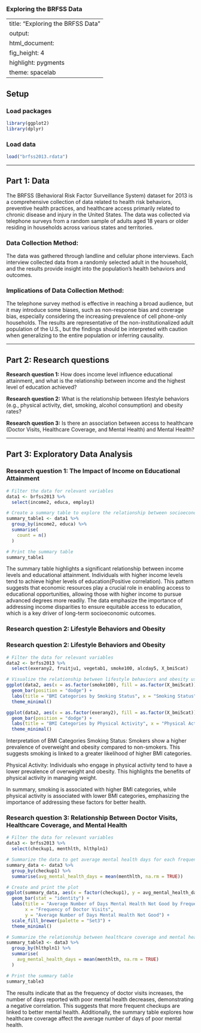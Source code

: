 ### **Exploring the BRFSS Data**

---
title: "Exploring the BRFSS Data"
output: 
  html_document: 
    fig_height: 4
    highlight: pygments
    theme: spacelab
---

## Setup

### Load packages

```r
library(ggplot2)
library(dplyr)
```

### Load data

```r
load("brfss2013.rdata")
```

* * *

## Part 1: Data

The BRFSS (Behavioral Risk Factor Surveillance System) dataset for 2013 is a comprehensive collection of data related to health risk behaviors, preventive health practices, and healthcare access primarily related to chronic disease and injury in the United States. The data was collected via telephone surveys from a random sample of adults aged 18 years or older residing in households across various states and territories.

### **Data Collection Method:**
The data was gathered through landline and cellular phone interviews. Each interview collected data from a randomly selected adult in the household, and the results provide insight into the population’s health behaviors and outcomes.

### **Implications of Data Collection Method:**
The telephone survey method is effective in reaching a broad audience, but it may introduce some biases, such as non-response bias and coverage bias, especially considering the increasing prevalence of cell phone-only households. The results are representative of the non-institutionalized adult population of the U.S., but the findings should be interpreted with caution when generalizing to the entire population or inferring causality.

* * *

## Part 2: Research questions

**Research question 1:** How does income level influence educational attainment, and what is the relationship between income and the highest level of education achieved?

**Research question 2:** What is the relationship between lifestyle behaviors (e.g., physical activity, diet, smoking, alcohol consumption) and obesity rates?

**Research question 3:** Is there an association between access to healthcare (Doctor Visits, Healthcare Coverage, and Mental Health) and Mental Health?

* * *

## Part 3: Exploratory Data Analysis

### **Research question 1: The Impact of Income on Educational Attainment**

```r
# Filter the data for relevant variables
data1 <- brfss2013 %>%
  select(income2, educa, employ1)

# Create a summary table to explore the relationship between socioeconomic status and education
summary_table1 <- data1 %>%
  group_by(income2, educa) %>%
  summarise(
    count = n()
  )

# Print the summary table
summary_table1
```
The summary table highlights a significant relationship between income levels and educational attainment. Individuals with higher income levels tend to achieve higher levels of education(Positive correlation). This pattern suggests that economic resources play a crucial role in enabling access to educational opportunities, allowing those with higher income to pursue advanced degrees more readily. The data emphasize the importance of addressing income disparities to ensure equitable access to education, which is a key driver of long-term socioeconomic outcomes.

### **Research question 2: Lifestyle Behaviors and Obesity**

### Research question 2: Lifestyle Behaviors and Obesity

```r
# Filter the data for relevant variables
data2 <- brfss2013 %>%
  select(exerany2, fruitju1, vegetab1, smoke100, alcday5, X_bmi5cat)

# Visualize the relationship between lifestyle behaviors and obesity using bar plots
ggplot(data2, aes(x = as.factor(smoke100), fill = as.factor(X_bmi5cat))) +
  geom_bar(position = "dodge") +
  labs(title = "BMI Categories by Smoking Status", x = "Smoking Status", y = "Count") +
  theme_minimal()

ggplot(data2, aes(x = as.factor(exerany2), fill = as.factor(X_bmi5cat))) +
  geom_bar(position = "dodge") +
  labs(title = "BMI Categories by Physical Activity", x = "Physical Activity", y = "Count") +
  theme_minimal()
```
Interpretation of BMI Categories
Smoking Status: Smokers show a higher prevalence of overweight and obesity compared to non-smokers. This suggests smoking is linked to a greater likelihood of higher BMI categories.

Physical Activity: Individuals who engage in physical activity tend to have a lower prevalence of overweight and obesity. This highlights the benefits of physical activity in managing weight.

In summary, smoking is associated with higher BMI categories, while physical activity is associated with lower BMI categories, emphasizing the importance of addressing these factors for better health.

### **Research question 3: Relationship Between Doctor Visits, Healthcare Coverage, and Mental Health**

```r

# Filter the data for relevant variables
data3 <- brfss2013 %>%
  select(checkup1, menthlth, hlthpln1)

# Summarize the data to get average mental health days for each frequency of doctor visits
summary_data <- data3 %>%
  group_by(checkup1) %>%
  summarise(avg_mental_health_days = mean(menthlth, na.rm = TRUE))

# Create and print the plot
ggplot(summary_data, aes(x = factor(checkup1), y = avg_mental_health_days, fill = factor(checkup1))) +
  geom_bar(stat = "identity") +
  labs(title = "Average Number of Days Mental Health Not Good by Frequency of Doctor Visits",
       x = "Frequency of Doctor Visits",
       y = "Average Number of Days Mental Health Not Good") +
  scale_fill_brewer(palette = "Set3") +
  theme_minimal()

# Summarize the relationship between healthcare coverage and mental health
summary_table3 <- data3 %>%
  group_by(hlthpln1) %>%
  summarise(
    avg_mental_health_days = mean(menthlth, na.rm = TRUE)
  )

# Print the summary table
summary_table3
```
The results indicate that as the frequency of doctor visits increases, the number of days reported with poor mental health decreases, demonstrating a negative correlation. This suggests that more frequent checkups are linked to better mental health. Additionally, the summary table explores how healthcare coverage affect the average number of days of poor mental health.
